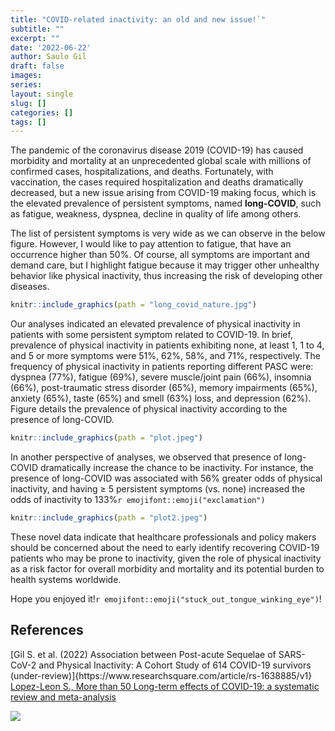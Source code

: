 ```yaml
---
title: "COVID-related inactivity: an old and new issue!`"
subtitle: ""
excerpt: ""
date: '2022-06-22'
author: Saulo Gil
draft: false
images:
series:
layout: single
slug: []
categories: []
tags: []
---
```


The pandemic of the coronavirus disease 2019 (COVID-19) has caused morbidity and mortality at an unprecedented global scale with millions of confirmed cases, hospitalizations, and deaths. Fortunately, with vaccination, the cases required hospitalization and deaths dramatically decreased, but a new issue arising from COVID-19 making focus, which is the elevated prevalence of persistent symptoms, named **long-COVID**, such as fatigue, weakness, dyspnea, decline in quality of life among others.

The list of persistent symptoms is very wide as we can observe in the below figure. However, I would like to pay attention to fatigue, that have an occurrence higher than 50%. Of course, all symptoms are important and demand care, but I highlight fatigue because it may trigger other unhealthy behavior like physical inactivity, thus increasing the risk of developing other diseases.

```r
knitr::include_graphics(path = "long_covid_nature.jpg")
```

Our analyses indicated an elevated prevalence of physical inactivity in patients with some persistent symptom related to COVID-19. In brief, prevalence of physical inactivity in patients exhibiting none, at least 1, 1 to 4, and 5 or more symptoms were 51%, 62%, 58%, and 71%, respectively. The frequency of physical inactivity in patients reporting different PASC were: dyspnea (77%), fatigue (69%), severe muscle/joint pain (66%), insomnia (66%), post-traumatic stress disorder (65%), memory impairments (65%), anxiety (65%), taste (65%) and smell (63%) loss, and depression (62%). Figure details the prevalence of physical inactivity according to the presence of long-COVID.

```r
knitr::include_graphics(path = "plot.jpeg")
```

In another perspective of analyses, we observed that presence of long-COVID dramatically increase the chance to be inactivity. For instance, the presence of long-COVID was associated with 56% greater odds of physical inactivity, and having ≥ 5 persistent symptoms (vs. none) increased the odds of inactivity to 133%`r emojifont::emoji("exclamation")`

```r
knitr::include_graphics(path = "plot2.jpeg")
```

These novel data indicate that healthcare professionals and policy makers should be concerned about the need to early identify recovering COVID-19 patients who may be prone to inactivity, given the role of physical inactivity as a risk factor for overall morbidity and mortality and its potential burden to health systems worldwide.

Hope you enjoyed it!`r emojifont::emoji("stuck_out_tongue_winking_eye")`!

## References
[Gil S. et al. (2022) Association between Post-acute Sequelae of SARS-CoV-2 and Physical Inactivity: A Cohort Study of 614 COVID-19 survivors (under-review)]{https://www.researchsquare.com/article/rs-1638885/v1}
[Lopez-Leon S., More than 50 Long-term effects of COVID-19: a systematic review and meta-analysis](https://www.nature.com/articles/s41598-021-95565-8)


![](https://us.123rf.com/450wm/alesika/alesika2008/alesika200800157/153702004-see-you-soon-inscription-handwritten-lettering-illustration-black-vector-text-in-speech-bubble-simpl.jpg?ver=6)
